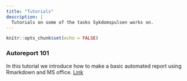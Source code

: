 ```yaml
---
title: "Tutorials"
description: |
  Tutorials on some of the tasks Sykdomspulsen works on.
---
```


```r
knitr::opts_chunk$set(echo = FALSE)
```


### Autoreport 101

In this tutorial we introduce how to make a basic automated report using Rmarkdown and MS office. [Link](https://github.com/sykdomspulsen-org/resources/tree/main/tutorial_autoreport)

